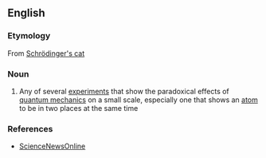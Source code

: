 ==English==

===Etymology===
From [[Schrödinger's cat]]

===Noun===
{{en-noun|sg=[[Schrödinger]]'s [[kitten]]}}

#{{context|informal|physics}} Any of several [[experiment]]s that show the paradoxical effects of [[quantum mechanics]] on a small scale, especially one that shows an [[atom]] to be in two places at the same time

===References===
*[http://www.sciencenews.org/pages/sn_arch/5_25_96/fob1.htm ScienceNewsOnline]